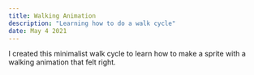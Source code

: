 ```yaml
---
title: Walking Animation
description: "Learning how to do a walk cycle"
date: May 4 2021
---
```


I created this minimalist walk cycle to learn how to make a sprite with a walking animation that felt right.
